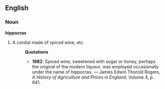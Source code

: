 ==English==
===Noun===
'''hippocras'''
#A cordial made of spiced wine, etc.
#:'''Quotations'''
#:*'''1882''': Spiced wine, sweetened with sugar or honey, perhaps the original of the modern liqueur, was employed occasionally under the name of hippocras. &mdash; James Edwin Thorold Rogers, ''A History of Agriculture and Prices in England'', Volume 4, p. 641.